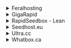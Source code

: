 <details>

<summary>Feralhosting</summary>

- Host: `<hostname>.feralhosting.com/<username>/transmission/rpc`
- Port: 9091
- TLS: Enabled
- Password: `<password>`

</details>

<details>

<summary>GigaRapid</summary>

- Host: `<hostname>/rpc` (Each application has a **unique hostname**, which can be found on the apps page)
- Port: 443
- TLS: Enabled
- Username: `<username>`
- Password: `<password>`

</details>

<details>

<summary>RapidSeedbox - Lean</summary>

Grab your unique Transmission url from the from your `Services` page.

- Host `<username>-tr.<hostname>.seedbox.vip/rpc`
- Port `443`
- TLS: Enabled
- Basic Auth: Enabled
- Username: `<username>`
- Password: `<password>`

</details>

<details>

<summary>Seedhost.eu</summary>

```shell
# Grab RPC Port
echo -e "Your Transmission port: \e[31m$(grep '"rpc-port": [0-9]*' ~/.config/transmission-daemon/settings.json | awk -F ': ' '{print $2}' | awk -F ',' '{print $1}')\e[0m"
```

- Host: `<hostname>.seedhost.eu/<username>/transmission/rpc`
- Port: `<RPC Port>`
- TLS: Enabled
- Username: `<username>`
- Password: `<password>`

</details>

<details>

<summary>Ultra.cc</summary>

- Host: `<username>.<hostname>.usbx.me`
- Port: Transmissions' RPC Port as given in your Control Panel
- TLS: Enabled
- Username: `<username>`
- Password: `<password>`

</details>

<details>

<summary>Whatbox.ca</summary>

- Host: `https://transmission.<yourdomain>.box.ca`
- Port: Transmissions' RPC Port as given in your Info page
- TLS: Enabled
- Basic auth: Disabled
- Username: `<username>`
- Password `<password>`

</details>
